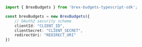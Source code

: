 ```typescript index.ts
import { BrexBudgets } from 'brex-budgets-typescript-sdk';

const brexBudgets = new BrexBudgets({
    // OAuth2 security scheme
    clientId: "CLIENT_ID",
    clientSecret: "CLIENT_SECRET",
    redirectUri: "REDIRECT_URI"
})
```